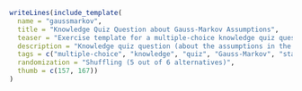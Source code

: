 ```r
writeLines(include_template(
  name = "gaussmarkov",
  title = "Knowledge Quiz Question about Gauss-Markov Assumptions",
  teaser = "Exercise template for a multiple-choice knowledge quiz question about the assumptions in the Gauss-Markov theorem.",
  description = "Knowledge quiz question (about the assumptions in the Gauss-Markov theorem) with 2 correct and 4 false alternatives. The alternatives are drawn randomly, preserving at least one of the correct and at least one of the false alternatives.",
  tags = c("multiple-choice", "knowledge", "quiz", "Gauss-Markov", "statistics"),
  randomization = "Shuffling (5 out of 6 alternatives)",
  thumb = c(157, 167))
)
```
